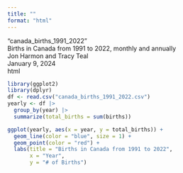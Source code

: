 ```yaml
---
title: ""
format: "html"
---
```

"canada_births_1991_2022" \
Births in Canada from 1991 to 2022, monthly and annually \
Jon Harmon and Tracy Teal \
January 9, 2024 \
html
```r
library(ggplot2)
library(dplyr)
df <- read.csv("canada_births_1991_2022.csv")
yearly <- df |>
  group_by(year) |>
  summarize(total_births = sum(births))

ggplot(yearly, aes(x = year, y = total_births)) +
  geom_line(color = "blue", size = 1) +
  geom_point(color = "red") +
  labs(title = "Births in Canada from 1991 to 2022",
       x = "Year",
       y = "# of Births")
```
